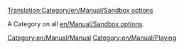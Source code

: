 [[Translation:Category/en/Manual/Sandbox options]]

A Category on all [[en/Manual/Sandbox options]].

[[Category:en/Manual/Manual]]
[[Category:en/Manual/Playing]]